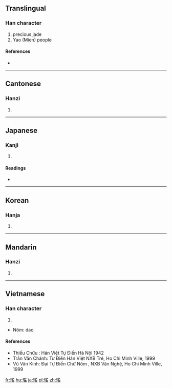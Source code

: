{{also|瑶}}
==Translingual==

===Han character===
{{Han char|rn=96|rad=玉|as=10|sn=14|four=1717<sub>2</sub>|canj=一土月人山 (MGBOU)}}

# precious jade
# Yao (Mien) people

====References====
* {{Han ref|kx=0739.010|dj=1149.080|hdz=21132.031|uh=7464|ud=29796}}

----

==Cantonese==

===Hanzi===
{{yue-hanzi|jyut=|y=yiu4|sim=瑶}}

# {{defn|lang=yue|sort=玉10}}

----

==Japanese==

===Kanji===
{{ja-kanji|grade=|rs=玉10}}

# {{defn|lang=ja|sort=玉10}}

====Readings====
* {{ja-readings|on=[[よう]] (yō)|kun=[[たま]] (tama)}}

----

==Korean==

===Hanja===
{{ko-hanja|hangeul=요|eumhun=|rv=yo|mr=yo|y=yo}}

# {{defn|lang=ko|sort=玉10}}

----

==Mandarin==

===Hanzi===
{{cmn-hanzi|sim=瑶|pin=[[yáo]] ([[yao2]])|wg=yao<sup>2</sup>}}

# {{defn|lang=cmn|sort=玉10}}

----

==Vietnamese==

===Han character===
{{vi-hantu|dao|rs=玉10}}

# {{defn|lang=vi|sort=玉10}}

* Nôm: dao

====References====
* Thiều Chửu : Hán Việt Tự Điển  Hà Nội 1942
* Trần Văn Chánh: Từ Điển Hán Việt NXB Trẻ, Ho Chi Minh Ville, 1999
* Vũ Văn Kính: Đại Tự Điển Chữ Nôm , NXB Văn Nghệ, Ho Chi Minh Ville, 1999

[[fr:瑤]]
[[hu:瑤]]
[[ja:瑤]]
[[pl:瑤]]
[[zh:瑤]]
